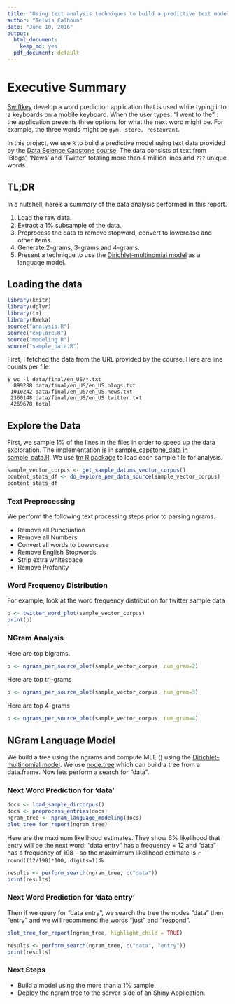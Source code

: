 ```yaml
---
title: "Using text analysis techniques to build a predictive text model"
author: "Telvis Calhoun"
date: "June 10, 2016"
output:
  html_document:
    keep_md: yes
  pdf_document: default
---
```


# Executive Summary

[Swiftkey](url/to/switftkey) develop a word prediction application that is used while typing into a keyboards on a mobile keyboard. When the user types: "I went to the " : the application presents three options for what the next word might be. For example, the three words might be `gym, store, restaurant`.

In this project, we use `R` to build a predictive model using text data provided by the [Data Science Capstone course](path/to/capstone). The data consists of text from 'Blogs', 'News' and 'Twitter' totaling more than 4 million lines and `???` unique words.

## TL;DR

In a nutshell, here's a summary of the data analysis performed in this report.

1. Load the raw data.
2. Extract a 1% subsample of the data.
3. Preprocess the data to remove stopword, convert to lowercase and other items.
4. Generate 2-grams, 3-grams and 4-grams.
5. Present a technique to use the [Dirichlet-multinomial model](path/to/wikipedia) as a language model.

## Loading the data

```r
library(knitr)
library(dplyr)
library(tm)
library(RWeka)
source("analysis.R")
source("explore.R")
source("modeling.R")
source("sample_data.R")
```


First, I fetched the data from the URL provided by the course. Here are line counts per file.

```
$ wc -l data/final/en_US/*.txt
  899288 data/final/en_US/en_US.blogs.txt
 1010242 data/final/en_US/en_US.news.txt
 2360148 data/final/en_US/en_US.twitter.txt
 4269678 total
```

## Explore the Data
First, we sample 1% of the lines in the files in order to speed up the data exploration. The implementation is in [sample_capstone_data in sample_data.R](./sample_data.R). We use [tm R package](path/to/tm.html) to load each sample file for analysis. 

```r
sample_vector_corpus <- get_sample_datums_vector_corpus()
content_stats_df <- do_explore_per_data_source(sample_vector_corpus)
content_stats_df
```

### Text Preprocessing
We perform the following text processing steps prior to parsing ngrams.

- Remove all Punctuation
- Remove all Numbers
- Convert all words to Lowercase
- Remove English Stopwords
- Strip extra whitespace
- Remove Profanity

### Word Frequency Distribution

For example, look at the word frequency distribution for twitter sample data

```r
p <- twitter_word_plot(sample_vector_corpus)
print(p)
```


### NGram Analysis

Here are top bigrams.
```r
p <- ngrams_per_source_plot(sample_vector_corpus, num_gram=2)
```

Here are top tri-grams
```r
p <- ngrams_per_source_plot(sample_vector_corpus, num_gram=3)
```

Here are top 4-grams
```r
p <- ngrams_per_source_plot(sample_vector_corpus, num_gram=4)
```

## NGram Language Model

We build a tree using the ngrams and compute MLE () using the  [Dirichlet-multinomial model](path/to/wikipedia). We use
[node.tree](path/to/node.tree) which can build a tree from a data.frame. Now lets perform a search for "data".


### Next Word Prediction for 'data'
```r
docs <- load_sample_dircorpus()
docs <- preprocess_entries(docs)
ngram_tree <- ngram_language_modeling(docs)
plot_tree_for_report(ngram_tree)
```

Here are the maximum likelihood estimates. They show 6% likelihood that entry will be the next word: "data entry" has a frequency = 12 and "data" has a frequency of 198 - so the maximimum likelihood estimate is `r round((12/198)*100, digits=1)`%.

```r
results <- perform_search(ngram_tree, c("data"))
print(results)
```

### Next Word Prediction for 'data entry'

Then if we query for "data entry", we search the tree the nodes "data" then "entry" and we will recommend the words "just" and "respond".

```r
plot_tree_for_report(ngram_tree, highlight_child = TRUE)
```

```r
results <- perform_search(ngram_tree, c("data", "entry"))
print(results)
```

<!-- ### Predicting the Next Word using the Maximum Likelihood -->
<!-- To perform prediction, will calculate the maximum likelihood estimate (MLE) simply using the child nodes divided by the frequency of the parent. -->

<!-- ```{r, echo=TRUE, cache=FALSE} -->
<!--   results <- perform_search(ngram_tree, c("data")) -->
<!--   print("Predict next word after typing: 'data'") -->
<!--   print(results) -->
<!-- ``` -->

<!-- Search for "data entry" -->

<!-- ```{r, echo=TRUE, cache=FALSE} -->
<!-- print("Predict next word after typing: 'data entry'") -->
<!-- results <- perform_search(ngram_tree, c("data", "entry")) -->
<!-- print(results) -->
<!-- ``` -->

### Next Steps

- Build a model using the more than a 1% sample.
- Deploy the ngram tree to the server-side of an Shiny Application.





